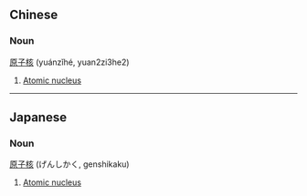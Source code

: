 == Chinese ==
===Noun===
[[原子]][[核]] (yuánzǐhé, yuan2zi3he2)

#[[Atomic nucleus]]

----

==Japanese ==
===Noun===
[[原子]][[核]] (げんしかく, genshikaku)

#[[Atomic nucleus]]